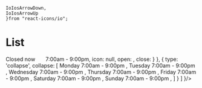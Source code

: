     IoIosArrowDown,
    IoIosArrowUp
    }from "react-icons/io";


<Meta title="Molecules/List" component={List} />


# List

<Canvas>
    <Story name='Default'>
        <List lists={
            [
                { type: 'single', list: 'LOne' },
                { type: 'faciliter', faciliter: { text: 'Collapse', icon: 'I', open: 'O', close: 'C'} },
                { type: 'collapse', collapse: ['C', 'C2'] }
            ]
        }/>
    </Story>
</Canvas>

<Canvas>
    <Story name="Infocard">
        <List variant="infocard" lists={
            [
                { 
                    type: 'faciliter', 
                    faciliter: { 
                        text: <span>Closed now &nbsp;&nbsp;&nbsp;&nbsp;&nbsp; 7:00am - 9:00pm</span>, 
                        icon: null,
                        open: <IoIosArrowDown />, 
                        close: <IoIosArrowUp />
                    }
                },
                { 
                    type: 'collapse', 
                    collapse: [
                        <span className="row">
                            <span class="col-xs-6">Monday</span> <span class="col-xs-6">7:00am - 9:00pm</span>
                        </span>,
                        <span className="row">
                            <span class="col-xs-6">Tuesday</span> <span class="col-xs-6">7:00am - 9:00pm</span>
                        </span>,
                        <span className="row">
                            <span class="col-xs-6">Wednesday</span> <span class="col-xs-6">7:00am - 9:00pm</span>
                        </span>,
                        <span className="row">
                            <span class="col-xs-6">Thursday</span> <span class="col-xs-6">7:00am - 9:00pm</span>
                        </span>,
                        <span className="row">
                            <span class="col-xs-6">Friday</span> <span class="col-xs-6">7:00am - 9:00pm</span>
                        </span>,
                        <span className="row">
                            <span class="col-xs-6">Saturday</span> <span class="col-xs-6">7:00am - 9:00pm</span>
                        </span>,
                        <span className="row">
                            <span class="col-xs-6">Sunday</span> <span class="col-xs-6">7:00am - 9:00pm</span>
                        </span>,
                    ] 
                }
            ]
        }/>
    </Story>
</Canvas>